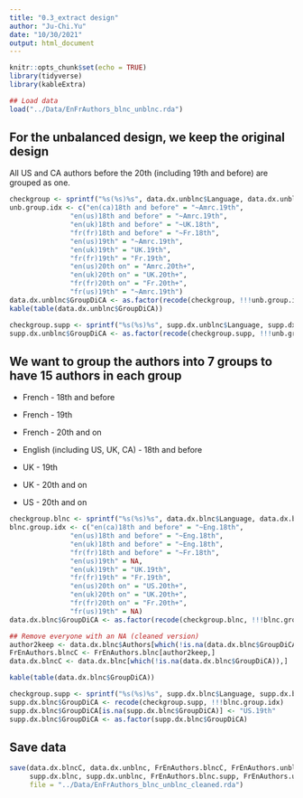 ```yaml
---
title: "0.3_extract design"
author: "Ju-Chi.Yu"
date: "10/30/2021"
output: html_document
---
```


```r
knitr::opts_chunk$set(echo = TRUE)
library(tidyverse)
library(kableExtra)

## Load data
load("../Data/EnFrAuthors_blnc_unblnc.rda")
```

## For the unbalanced design, we keep the original design

All US and CA authors before the 20th (including 19th and before) are grouped as one.

```r
checkgroup <- sprintf("%s(%s)%s", data.dx.unblnc$Language, data.dx.unblnc$Nationality, data.dx.unblnc$Time.recod)
unb.group.idx <- c("en(ca)18th and before" = "~Amrc.19th",
               "en(us)18th and before" = "~Amrc.19th",
               "en(uk)18th and before" = "~UK.18th",
               "fr(fr)18th and before" = "~Fr.18th",
               "en(us)19th" = "~Amrc.19th",
               "en(uk)19th" = "UK.19th",
               "fr(fr)19th" = "Fr.19th",
               "en(us)20th on" = "Amrc.20th+",
               "en(uk)20th on" = "UK.20th+",
               "fr(fr)20th on" = "Fr.20th+",
               "fr(us)19th" = "~Amrc.19th")
data.dx.unblnc$GroupDiCA <- as.factor(recode(checkgroup, !!!unb.group.idx))
kable(table(data.dx.unblnc$GroupDiCA))
```

```r
checkgroup.supp <- sprintf("%s(%s)%s", supp.dx.unblnc$Language, supp.dx.unblnc$Nationality, supp.dx.unblnc$Time.recod)
supp.dx.unblnc$GroupDiCA <- as.factor(recode(checkgroup.supp, !!!unb.group.idx))
```

## We want to group the authors into 7 groups to have 15 authors in each group

+ French - 18th and before

+ French - 19th

+ French - 20th and on

+ English (including US, UK, CA) - 18th and before

+ UK - 19th

+ UK - 20th and on

+ US - 20th and on

```r
checkgroup.blnc <- sprintf("%s(%s)%s", data.dx.blnc$Language, data.dx.blnc$Nationality, data.dx.blnc$Time.recod)
blnc.group.idx <- c("en(ca)18th and before" = "~Eng.18th",
               "en(us)18th and before" = "~Eng.18th",
               "en(uk)18th and before" = "~Eng.18th",
               "fr(fr)18th and before" = "~Fr.18th",
               "en(us)19th" = NA,
               "en(uk)19th" = "UK.19th",
               "fr(fr)19th" = "Fr.19th",
               "en(us)20th on" = "US.20th+",
               "en(uk)20th on" = "UK.20th+",
               "fr(fr)20th on" = "Fr.20th+",
               "fr(us)19th" = NA)
data.dx.blnc$GroupDiCA <- as.factor(recode(checkgroup.blnc, !!!blnc.group.idx))

## Remove everyone with an NA (cleaned version)
author2keep <- data.dx.blnc$Authors[which(!is.na(data.dx.blnc$GroupDiCA))]
FrEnAuthors.blncC <- FrEnAuthors.blnc[author2keep,]
data.dx.blncC <- data.dx.blnc[which(!is.na(data.dx.blnc$GroupDiCA)),]

kable(table(data.dx.blnc$GroupDiCA))
```

```r
checkgroup.supp <- sprintf("%s(%s)%s", supp.dx.blnc$Language, supp.dx.blnc$Nationality, supp.dx.blnc$Time.recod)
supp.dx.blnc$GroupDiCA <- recode(checkgroup.supp, !!!blnc.group.idx)
supp.dx.blnc$GroupDiCA[is.na(supp.dx.blnc$GroupDiCA)] <- "US.19th"
supp.dx.blnc$GroupDiCA <- as.factor(supp.dx.blnc$GroupDiCA)
```

## Save data

```r
save(data.dx.blncC, data.dx.unblnc, FrEnAuthors.blncC, FrEnAuthors.unblnc,
     supp.dx.blnc, supp.dx.unblnc, FrEnAuthors.blnc.supp, FrEnAuthors.unblnc.supp,
     file = "../Data/EnFrAuthors_blnc_unblnc_cleaned.rda")
```


